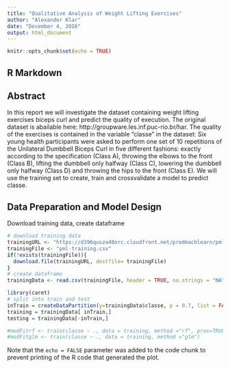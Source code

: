 ```yaml
---
title: "Qualitative Analysis of Weight Lifting Exercises"
author: "Alexander Klar"
date: "December 4, 2016"
output: html_document
---
```


```r
knitr::opts_chunk$set(echo = TRUE)
```

## R Markdown

## Abstract

In this report we will investigate the dataset containing weight lifting exercises biceps curl and predict the quality of execution.
The original dataset is abailable here: http://groupware.les.inf.puc-rio.br/har.
The quality of the exercises is contained in the variable "classe" in the dataset: Six young health participants were asked to perform one set of 10 repetitions of the Unilateral Dumbbell Biceps Curl in five different fashions: exactly according to the specification (Class A), throwing the elbows to the front (Class B), lifting the dumbbell only halfway (Class C), lowering the dumbbell only halfway (Class D) and throwing the hips to the front (Class E).
We will use the training set to create, train and crossvalidate a model to predict classe. 


## Data Preparation and Model Design

Download training data, create dataframe
```r
# download training data
trainingURL <- "https://d396qusza40orc.cloudfront.net/predmachlearn/pml-training.csv"
trainingFile <- "pml-training.csv"
if(!exists(trainingFile)){
  download.file(trainingURL, destfile= trainingFile)
}
# create dataframe
trainingData <- read.csv(trainingFile, header = TRUE, na.strings = "NA")

library(caret)
# split into train and test
inTrain = createDataPartition(y=trainingData$classe, p = 0.7, list = FALSE)
training = trainingData[ inTrain,]
testing = trainingData[-inTrain,]

#modFitrf <- train(classe ~ ., data = training, method ="rf", prox=TRUE)
#modFitglm <- train(classe ~ ., data = training, method ="glm")
```



Note that the `echo = FALSE` parameter was added to the code chunk to prevent printing of the R code that generated the plot.
